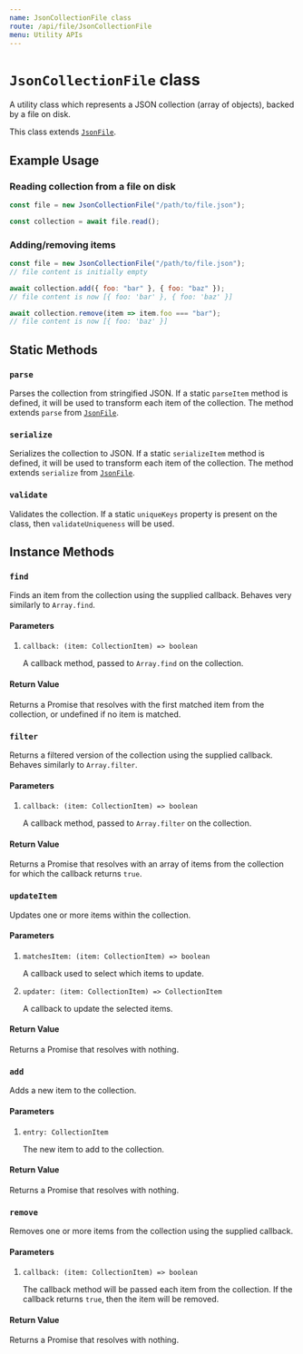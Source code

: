 ```yaml
---
name: JsonCollectionFile class
route: /api/file/JsonCollectionFile
menu: Utility APIs
---
```


# `JsonCollectionFile` class

A utility class which represents a JSON collection (array of objects), backed by a file on disk.

This class extends [`JsonFile`](./JsonFile).

## Example Usage

### Reading collection from a file on disk

```js
const file = new JsonCollectionFile("/path/to/file.json");

const collection = await file.read();
```

### Adding/removing items

```js
const file = new JsonCollectionFile("/path/to/file.json");
// file content is initially empty

await collection.add({ foo: "bar" }, { foo: "baz" });
// file content is now [{ foo: 'bar' }, { foo: 'baz' }]

await collection.remove(item => item.foo === "bar");
// file content is now [{ foo: 'baz' }]
```

## Static Methods

### `parse`

Parses the collection from stringified JSON.
If a static `parseItem` method is defined, it will be used to transform each item of the collection. The method extends `parse` from [`JsonFile`](./JsonFile).

### `serialize`

Serializes the collection to JSON.
If a static `serializeItem` method is defined, it will be used to transform each item of the collection. The method extends `serialize` from [`JsonFile`](./JsonFile).

### `validate`

Validates the collection. If a static `uniqueKeys` property is present on the class, then `validateUniqueness` will be used.

## Instance Methods

### `find`

Finds an item from the collection using the supplied callback. Behaves very similarly to `Array.find`.

#### Parameters

1. `callback: (item: CollectionItem) => boolean`

   A callback method, passed to `Array.find` on the collection.

#### Return Value

Returns a Promise that resolves with the first matched item from the collection, or undefined if no item is matched.

### `filter`

Returns a filtered version of the collection using the supplied callback. Behaves similarly to `Array.filter`.

#### Parameters

1. `callback: (item: CollectionItem) => boolean`

   A callback method, passed to `Array.filter` on the collection.

#### Return Value

Returns a Promise that resolves with an array of items from the collection for which the callback returns `true`.

### `updateItem`

Updates one or more items within the collection.

#### Parameters

1. `matchesItem: (item: CollectionItem) => boolean`

   A callback used to select which items to update.

2. `updater: (item: CollectionItem) => CollectionItem`

   A callback to update the selected items.

#### Return Value

Returns a Promise that resolves with nothing.

### `add`

Adds a new item to the collection.

#### Parameters

1. `entry: CollectionItem`

   The new item to add to the collection.

#### Return Value

Returns a Promise that resolves with nothing.

### `remove`

Removes one or more items from the collection using the supplied callback.

#### Parameters

1. `callback: (item: CollectionItem) => boolean`

   The callback method will be passed each item from the collection. If the callback returns `true`, then the item will be removed.

#### Return Value

Returns a Promise that resolves with nothing.
